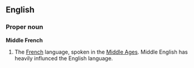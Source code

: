 ==English==
===Proper noun===
'''Middle French'''
#The [[French]] language, spoken in the [[Middle Ages]]. Middle English has heavily influnced the English language.

{{wikipedia}}